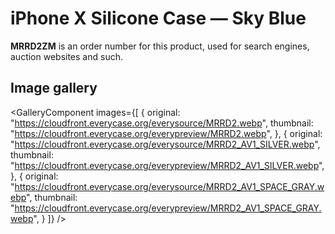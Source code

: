 
# iPhone X Silicone Case — Sky Blue

<Callout type='info' emoji='👉🏻'>**MRRD2ZM** is an order number for this product, used for search engines, auction websites and such.</Callout>

## Image gallery

<GalleryComponent
    images={[
      {
        original: "https://cloudfront.everycase.org/everysource/MRRD2.webp",
        thumbnail: "https://cloudfront.everycase.org/everypreview/MRRD2.webp",
      },
      {
        original: "https://cloudfront.everycase.org/everysource/MRRD2_AV1_SILVER.webp",
        thumbnail: "https://cloudfront.everycase.org/everypreview/MRRD2_AV1_SILVER.webp",
      },
      {
        original: "https://cloudfront.everycase.org/everysource/MRRD2_AV1_SPACE_GRAY.webp",
        thumbnail: "https://cloudfront.everycase.org/everypreview/MRRD2_AV1_SPACE_GRAY.webp",
      }
    ]}
  />
